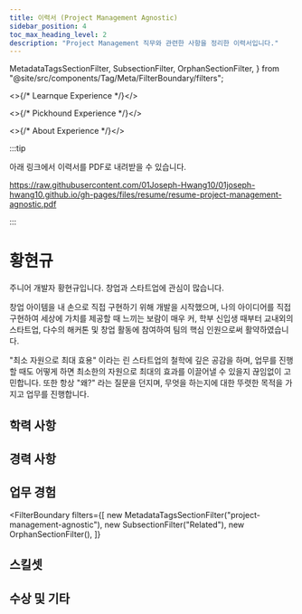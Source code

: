 ```yaml
---
title: 이력서 (Project Management Agnostic)
sidebar_position: 4
toc_max_heading_level: 2
description: "Project Management 직무와 관련한 사항을 정리한 이력서입니다."
---
```



  MetadataTagsSectionFilter,
  SubsectionFilter,
  OrphanSectionFilter,
} from "@site/src/components/Tag/Meta/FilterBoundary/filters";


<>{/* Learnque Experience */}</>


<>{/* Pickhound Experience */}</>


<>{/* About Experience */}</>


:::tip

아래 링크에서 이력서를 PDF로 내려받을 수 있습니다.

https://raw.githubusercontent.com/01Joseph-Hwang10/01joseph-hwang10.github.io/gh-pages/files/resume/resume-project-management-agnostic.pdf

:::

# 황현규

<Overview />

<section className="introduction" markdown="1">

주니어 개발자 황현규입니다. 창업과 스타트업에 관심이 많습니다.

창업 아이템을 내 손으로 직접 구현하기 위해 개발을 시작했으며, 나의
아이디어를 직접 구현하여 세상에 가치를 제공할 때 느끼는 보람이 매우 커,
학부 신입생 때부터 교내외의 스타트업, 다수의 해커톤 및 창업 활동에
참여하여 팀의 핵심 인원으로써 활약하였습니다.

"최소 자원으로 최대 효용" 이라는 린 스타트업의 철학에 깊은
공감을 하며, 업무를 진행할 때도 어떻게 하면 최소한의 자원으로 최대의
효과를 이끌어낼 수 있을지 끊임없이 고민합니다. 또한 항상 "왜?"
라는 질문을 던지며, 무엇을 하는지에 대한 뚜렷한 목적을 가지고 업무를
진행합니다.

</section>

<MeInANutshellItems mode="desktop" />

## 학력 사항

<Education />

## 경력 사항

<Experience />

## 업무 경험

<FilterBoundary
  filters={[
    new MetadataTagsSectionFilter("project-management-agnostic"),
    new SubsectionFilter("Related"),
    new OrphanSectionFilter(),
  ]}
>
  <ProjectTitle
    title="PickHound"
    link="https://01joseph-hwang10.github.io/docs/career-description/pickhound"
  />
  <AdminDashboard />
  <BannerManager />
  <Common />
  <RecommendationAPI />
  <BanditEngine />
  <ProjectTitle
    title="LearnQue"
    link="https://01joseph-hwang10.github.io/docs/career-description/learnque"
  />
  <LearnQueExperience />
  <ProjectTitle
    title="01joseph-hwang10.github.io"
    link="https://github.com/01Joseph-Hwang10/01joseph-hwang10.github.io"
  />
  <AboutCommon />
</FilterBoundary>

## 스킬셋

<Skillsets />

## 수상 및 기타

<Achievements />
